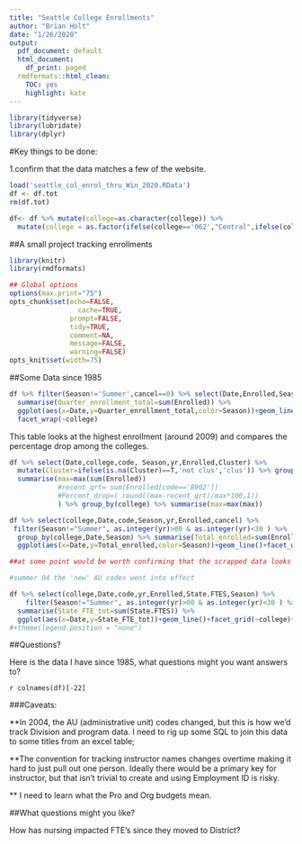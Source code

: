```yaml
---
title: "Seattle College Enrollments"
author: "Brian Holt"
date: "1/26/2020"
output:
  pdf_document: default
  html_document:
    df_print: paged
  rmdformats::html_clean:
    TOC: yes
    highlight: kate
---
```

```r
library(tidyverse)
library(lubridate)
library(dplyr)
```
#Key things to be done:

1.confirm that the data matches a few of the website. 
```r
load('seattle_col_enrol_thru_Win_2020.RData')
df <- df.tot
rm(df.tot)

df<- df %>% mutate(college=as.character(college)) %>% 
  mutate(college = as.factor(ifelse(college=='062',"Central",ifelse(college=='063',"North","South"))))

```

##A small project tracking enrollments

```r
library(knitr)
library(rmdformats)

## Global options
options(max.print="75")
opts_chunk$set(echo=FALSE,
	             cache=TRUE,
               prompt=FALSE,
               tidy=TRUE,
               comment=NA,
               message=FALSE,
               warning=FALSE)
opts_knit$set(width=75)
```


##Some Data since 1985

```r
df %>% filter(Season!='Summer',cancel==0) %>% select(Date,Enrolled,Season,college) %>% group_by(college,Date,Season) %>% 
  summarise(Quarter_enrollment_total=sum(Enrolled)) %>% 
  ggplot(aes(x=Date,y=Quarter_enrollment_total,color=Season))+geom_line()+#geom_smooth(method="loess")+
  facet_wrap(~college)
```

This table looks at the highest enrollment (around 2009) and compares the percentage drop among the colleges.

```r
df %>% select(Date,college,code, Season,yr,Enrolled,Cluster) %>% 
  mutate(Cluster=ifelse(is.na(Cluster)==T,'not clus','clus')) %>% group_by(college,Cluster,Date) %>% 
  summarise(max=max(sum(Enrolled))
            #recent_qrt= sum(Enrolled[code=='B902'])
            #Percent_drop=( round((max-recent_qrt)/max*100,1))
            ) %>% group_by(college) %>% summarise(max=max(max))


```




```r
df %>% select(college,Date,code,Season,yr,Enrolled,cancel) %>% 
 filter(Season!="Summer", as.integer(yr)>00 & as.integer(yr)<30 ) %>% 
  group_by(college,Date,Season) %>% summarise(Total_enrolled=sum(Enrolled)) %>% 
  ggplot(aes(x=Date,y=Total_enrolled,color=Season))+geom_line()+facet_wrap(~college)+ggtitle("Total Enrollment over time")

```
  
```r
  
##at some point would be worth confirming that the scrapped data looks like the calc'd data 

#summer 04 the 'new' AU codes went into effect

```  
  
```r
df %>% select(college,Date,code,yr,Enrolled,State.FTES,Season) %>% 
    filter(Season!="Summer", as.integer(yr)>00 & as.integer(yr)<30 ) %>% group_by(college,Date) %>% 
  summarise(State_FTE_tot=sum(State.FTES)) %>% 
  ggplot(aes(x=Date,y=State_FTE_tot))+geom_line()+facet_grid(~college)+ggtitle("Total State FTE's")+geom_smooth()
#+theme(legend.position = "none")

```

##Questions?

Here is the data I have since 1985, what questions might you want answers to?

`r colnames(df)[-22]`


###Caveats:

**In 2004, the AU (administrative unit) codes changed, but this is how we'd track Division and program data.  I need to rig up some SQL to join this data to some titles from an excel table;

**The convention for tracking instructor names changes overtime making it hard to just pull out one person.  Ideally there would be a primary key for instructor, but that isn't trivial to create and using Employment ID is risky.

** I need to learn what the Pro and Org budgets mean. 

##What questions might you like?

How has nursing impacted FTE's since they moved to District? 
